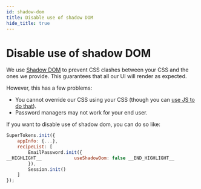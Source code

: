 ```yaml
---
id: shadow-dom
title: Disable use of shadow DOM
hide_title: true
---
```


# Disable use of shadow DOM

We use [Shadow DOM](https://developer.mozilla.org/en-US/docs/Web/Web_Components/Using_shadow_DOM) to prevent CSS clashes between your CSS and the ones we provide. This guarantees that all our UI will render as expected.

However, this has a few problems:
- You cannot override our CSS using your CSS (though you can [use JS to do that](./changing-style)).
- Password managers may not work for your end user.

If you want to disable use of shadow dom, you can do so like:

<!--DOCUSAURUS_CODE_TABS-->
<!--ReactJS-->
```jsx
SuperTokens.init({
    appInfo: {...},
    recipeList: [
        EmailPassword.init({
__HIGHLIGHT__            useShadowDom: false __END_HIGHLIGHT__
        }),
        Session.init()
    ]
});
```
<!--END_DOCUSAURUS_CODE_TABS-->